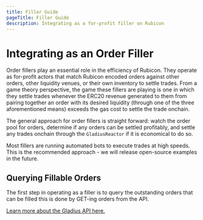 ```yaml
---
title: Filler Guide
pageTitle: Filler Guide
description: Integrating as a for-profit filler on Rubicon
---
```


# Integrating as an Order Filler

Order fillers play an essential role in the efficiency of Rubicon. They operate as for-profit actors that match Rubicon encoded orders against other orders, other liquidity venues, or their own inventory to settle trades. From a game theory perspective, the game these fillers are playing is one in which they settle trades whenever the ERC20 revenue generated to them from pairing together an order with its desired liquidity (through one of the three aforementioned means) exceeds the gas cost to settle the trade onchain.

The general approach for order fillers is straight forward: watch the order pool for orders, determine if any orders can be settled profitably, and settle any trades onchain through the `GladiusReactor` if it is economical to do so.

Most fillers are running automated bots to execute trades at high speeds. This is the recommended approach - we will release open-source examples in the future.

## Querying Fillable Orders

The first step in operating as a filler is to query the outstanding orders that can be filled this is done by GET-ing orders from the API.

[Learn more about the Gladius API here.](/api-guides/rubicon-v4/gladius-api)
